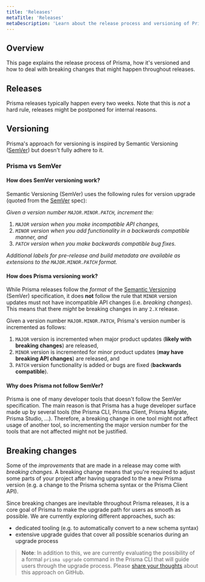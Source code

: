 ```yaml
---
title: 'Releases'
metaTitle: 'Releases'
metaDescription: 'Learn about the release process and versioning of Prisma tools and how to deal with breaking changes that might happen throughout releases.'
---
```


## Overview

This page explains the release process of Prisma, how it's versioned and how to deal with breaking changes that might happen throughout releases.

## Releases

Prisma releases typically happen every two weeks. Note that this is _not_ a hard rule, releases might be postponed for internal reasons.

## Versioning

Prisma's approach for versioning is inspired by Semantic Versioning ([SemVer](https://semver.org/)) but doesn't fully adhere to it.

### Prisma vs SemVer

#### How does SemVer versioning work?

Semantic Versioning (SemVer) uses the following rules for version upgrade (quoted from the [SemVer](https://semver.org/) spec):

_Given a version number `MAJOR.MINOR.PATCH`, increment the:_

1. _`MAJOR` version when you make incompatible API changes,_
1. _`MINOR` version when you add functionality in a backwards compatible manner, and_
1. _`PATCH` version when you make backwards compatible bug fixes._

_Additional labels for pre-release and build metadata are available as extensions to the `MAJOR.MINOR.PATCH` format._

#### How does Prisma versioning work?

While Prisma releases follow the _format_ of the [Semantic Versioning](https://semver.org/) (SemVer) specification, it does **not** follow the rule that `MINOR` version updates must not have incompatible API changes (i.e. _breaking changes_). This means that there _might_ be breaking changes in any `2.X` release.

Given a version number `MAJOR.MINOR.PATCH`, Prisma's version number is incremented as follows:

1. `MAJOR` version is incremented when major product updates (**likely with breaking changes**) are released,
1. `MINOR` version is incremented for minor product updates (**may have breaking API changes**) are released, and
1. `PATCH` version functionality is added or bugs are fixed (**backwards compatible**).

#### Why does Prisma not follow SemVer?

Prisma is one of many developer tools that doesn't follow the SemVer specification. The main reason is that Prisma has a huge developer surface made up by several tools (the Prisma CLI, Prisma Client, Prisma Migrate, Prisma Studio, ...). Therefore, a breaking change in one tool might not affect usage of another tool, so incrementing the major version number for the tools that are not affected might not be justified. 

## Breaking changes

Some of the _improvements_ that are made in a release may come with _breaking changes_. A breaking change means that you're required to adjust some parts of your project after having upgraded to the a new Prisma version (e.g. a change to the Prisma schema syntax or the Prisma Client API).

Since breaking changes are inevitable throughout Prisma releases, it is a core goal of Prisma to make the upgrade path for users as smooth as possible. We are currently exploring different approaches, such as:

- dedicated tooling (e.g. to automatically convert to a new schema syntax)
- extensive upgrade guides that cover all possible scenarios during an upgrade process

> **Note**: In addition to this, we are currently evaluating the possibility of a formal `prisma upgrade` command in the Prisma CLI that will guide users through the upgrade process. Please [share your thoughts](https://github.com/prisma/prisma/issues/2296) about this approach on GitHub.

